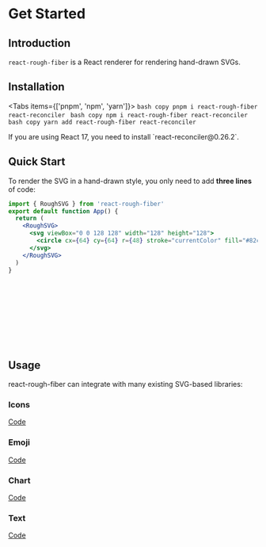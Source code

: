 
# Get Started
 
## Introduction

`react-rough-fiber` is a React renderer for rendering hand-drawn SVGs.

<Banner />

## Installation

<Tabs items={['pnpm', 'npm', 'yarn']}>
  <Tab>
    ```bash copy
    pnpm i react-rough-fiber react-reconciler
    ```
  </Tab>
  <Tab>
    ```bash copy
    npm i react-rough-fiber react-reconciler
    ```
  </Tab>
  <Tab>
    ```bash copy
    yarn add react-rough-fiber react-reconciler
    ```
  </Tab>
</Tabs>

<Callout type="warning" emoji="⚠️">
  If you are using React 17, you need to install `react-reconciler@0.26.2`.
</Callout>

## Quick Start

To render the SVG in a hand-drawn style, you only need to add **three lines** of code:

```jsx {1,4,8}
import { RoughSVG } from 'react-rough-fiber'
export default function App() {
  return (
    <RoughSVG>
      <svg viewBox="0 0 128 128" width="128" height="128">
        <circle cx={64} cy={64} r={48} stroke="currentColor" fill="#82ca9d" />
      </svg>
    </RoughSVG>
  )
}
```

<RoughSVG className="flex justify-center">
  <svg viewBox="0 0 128 128" width="128" height="128">
    <circle
      cx={64}
      cy={64}
      r={48}
      stroke="currentColor"
      fill="#82ca9d"
    />
  </svg>
</RoughSVG>

## Usage

react-rough-fiber can integrate with many existing SVG-based libraries:

### Icons

<IconDemo />

[Code](/examples/icon)

### Emoji

<EmojiDemo />

[Code](/examples/emoji)

### Chart

<ChartDemo />

[Code](/examples/chart/recharts)

### Text

<TextDemo />

[Code](/examples/text)
